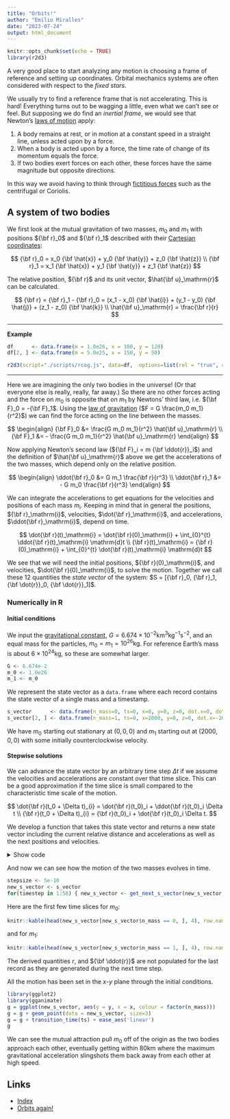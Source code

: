 ```yaml
---
title: "Orbits!"
author: "Emilio Miralles"
date: "2023-07-24"
output: html_document
---
```


```r
knitr::opts_chunk$set(echo = TRUE)
library(r2d3)
```

A very good place to start analyzing any motion is choosing a frame of reference and setting up coordinates. Orbital mechanics systems are often considered with respect to the *fixed stars*.

We usually try to find a reference frame that is not accelerating. This is hard! Everything turns out to be wagging a little, even what we can't see or feel. But supposing we do find an *inertial frame*, we would see that Newton's [laws of motion](https://en.wikipedia.org/wiki/Newton's_laws_of_motion) apply:

1. A body remains at rest, or in motion at a constant speed in a straight line, unless acted upon by a force.
2. When a body is acted upon by a force, the time rate of change of its momentum equals the force.
3. If two bodies exert forces on each other, these forces have the same magnitude but opposite directions.

In this way we avoid having to think through [fictitious forces](https://en.wikipedia.org/wiki/Fictitious_force) such as the centrifugal or Coriolis.

## A system of two bodies

We first look at the mutual gravitation of two masses, $m_0$ and $m_1$ with positions ${\bf r}_0$ and ${\bf r}_1$ described with their [Cartesian coordinates](https://en.wikipedia.org/wiki/Cartesian_coordinate_system):

$$
{\bf r}_0 = x_0 {\bf \hat{x}} + y_0 {\bf \hat{y}} + z_0 {\bf \hat{z}} \\
{\bf r}_1 = x_1 {\bf \hat{x}} + y_1 {\bf \hat{y}} + z_1 {\bf \hat{z}}
$$

The relative position, ${\bf r}$ and its unit vector, $\hat{\bf u}_\mathrm{r}$ can be calculated.

$$
{\bf r} = {\bf r}_1 - {\bf r}_0 = (x_1 - x_0) {\bf \hat{i}} + (y_1 - y_0) {\bf \hat{j}} + (z_1 - z_0) {\bf \hat{k}} \\
\hat{\bf u}_\mathrm{r} = \frac{\bf r}{r}
$$

***

**Example**

```r
df      <- data.frame(m = 1.0e26, x = 100, y = 120)
df[2, ] <- data.frame(m = 5.0e25, x = 150, y = 50)
```

```r
r2d3(script="./scripts/rcog.js", data=df,  options=list(rel = "true", cog = "false"))
```

***

Here we are imagining the only two bodies in the universe! (Or that everyone else is really, really, far away.) So there are no other forces acting and the force on $m_0$ is opposite that on $m_1$ by Newtons' third law, i.e.  ${\bf F}_0 = -{\bf F}_1$. Using the [law of gravitation](https://en.wikipedia.org/wiki/Newton%27s_law_of_universal_gravitation) ($F = G \frac{m_0 m_1}{r^2}$) we can find the force acting on the line between the masses.

$$
\begin{align}
{\bf F}_0 &= \frac{G m_0 m_1}{r^2} \hat{\bf u}_\mathrm{r} \\
{\bf F}_1 &= - \frac{G m_0 m_1}{r^2} \hat{\bf u}_\mathrm{r}
\end{align}
$$

Now applying Newton's second law (${\bf F}_i = m {\bf \ddot{r}}_i$) and the definition of $\hat{\bf u}_\mathrm{r}$ above we get the accelerations of the two masses, which depend only on the relative position.

$$
\begin{align}
\ddot{\bf r}_0 &= G m_1 \frac{\bf r}{r^3} \\
\ddot{\bf r}_1 &= - G m_0 \frac{\bf r}{r^3}
\end{align}
$$

We can integrate the accelerations to get equations for the velocities and positions of each mass $m_\mathrm{i}$. Keeping in mind that in general the positions, ${\bf r}_\mathrm{i}$, velocities, $\dot{\bf r}_\mathrm{i}$, and accelerations, $\ddot{\bf r}_\mathrm{i}$, depend on time.

$$
\dot{\bf r}(t)_\mathrm{i} =  \dot{\bf r}(0)_\mathrm{i} + \int_{0}^{t} \ddot{\bf r}(t)_\mathrm{i} \mathrm{d}t \\
{\bf r}(t)_\mathrm{i} = {\bf r}(0)_\mathrm{i} + \int_{0}^{t} \dot{\bf r}(t)_\mathrm{i} \mathrm{d}t
$$

We see that we will need the initial positions, ${\bf r}(0)_\mathrm{i}$, and velocities, $\dot{\bf r}(0)_\mathrm{i}$, to solve the motion. Together we call these 12 quantities the *state vector* of the system: $S = [{\bf r}_0, {\bf r}_1, {\bf \dot{r}}_0, {\bf \dot{r}}_1]$.

### Numerically in R

#### Initial conditions

We input the [gravitational constant](https://en.wikipedia.org/wiki/Gravitational_constant), $G = 6.674 \times 10^{-2} \text{km}^3 \text{kg}^{-1} \text{s}^{-2}$, and an equal mass for the particles, $m_0 = m_1 = 10^{26} \text{kg}$. For reference Earth's mass is about $6 \times 10^{24} \text{kg}$, so these are somewhat larger.

```r
G <- 6.674e-2
m_0 <- 1.0e26
m_1 <- m_0
```

We represent the state vector as a `data.frame` where each record contains the state vector of a single mass and a timestamp.

```r
s_vector      <- data.frame(n_mass=0, ts=0, x=0, y=0, z=0, dot.x=0, dot.y=0, dot.z=0)
s_vector[2, ] <- data.frame(n_mass=1, ts=0, x=2000, y=0, z=0, dot.x=-2000, dot.y=500, dot.z=0)
```

We have $m_0$ starting out stationary at $(0, 0, 0)$ and $m_1$ starting out at $(2000, 0, 0)$ with some initially counterclockwise velocity.

#### Stepwise solutions

We can advance the state vector by an arbitrary time step $\Delta t$ if we assume the velocities and accelerations are constant over that time slice. This can be a good approximation if the time slice is small compared to the characteristic time scale of the motion.

$$
\dot{\bf r}(t_0 + \Delta t)_{i} = \dot{\bf r}(t_0)_i + \ddot{\bf r}(t_0)_i \Delta t \\
{\bf r}(t_0 + \Delta t)_{i} =  {\bf r}(t_0)_i + \dot{\bf r}(t_0)_i \Delta t.
$$

We develop a function that takes this state vector and returns a new state vector including the current relative distance and accelerations as well as the next positions and velocities.

<details>
<summary>Show code</summary>
```r
#' Get relative distance and accelerations from initial positions
#' @return A data frame containing the relative distance and accelerations
get_derived_initial_values <- function(pos_0, pos_1) {
  # initial distance
  r0 <- sqrt(sum((pos_1 - pos_0)^2))
  # initial accelerations
  ddot_r0_0 <- m_1 * G * (pos_1 - pos_0) / (r0^3)
  ddot_r0_1 <- m_0 * G * (pos_0 - pos_1) / (r0^3)
  init_vals <- data.frame(r=r0, ddot_r0=ddot_r0_0, ddot_r1=ddot_r0_1)
  init_vals
}

#' Step forward linearly
step <- function(initial, dot_initial, delta) {
  final <- initial + dot_initial * delta
  final
}

#' Return new state vector after advancing by stepsize
#'
#' @return A data frame containing the original state vector with new values
#'         appended after stepsize as well as the derived initial quantities
get_next_s_vector <- function(s_vector, stepsize=1) {
  if (nrow(s_vector) < 2) {
    return(666)
  }
  # extract current positions (last rows)
  pos_0 <- s_vector[nrow(s_vector) - 1, 3:5]
  pos_1 <- s_vector[nrow(s_vector), 3:5]
  # extract current velocities (last rows)
  vel_0 <- s_vector[nrow(s_vector) - 1, 6:8]
  vel_1 <- s_vector[nrow(s_vector), 6:8]

  # calculate current distance and accelerations
  init_vals = get_derived_initial_values(pos_0, pos_1)

  # annotate current state vector with derived initial values
  s_vector[nrow(s_vector) - 1, 9:12] <- data.frame(init_vals[1], init_vals[2:4])
  s_vector[nrow(s_vector), 9:12] <- data.frame(init_vals[1], init_vals[5:7])

  # step forward
  new_pos_0 <- step(pos_0, vel_0, stepsize)
  new_pos_1 <- step(pos_1, vel_1, stepsize)
  new_vel_0 <- step(vel_0, init_vals[2:4], stepsize)
  new_vel_1 <- step(vel_1, init_vals[5:7], stepsize)
  s_vector[nrow(s_vector) + 1, 1:8] <- data.frame(n_mass=0, ts=s_vector[nrow(s_vector) - 1, 2] + stepsize,
                                                  new_pos_0, new_vel_0)
  s_vector[nrow(s_vector) + 1, 1:8] <- data.frame(n_mass=1, ts=s_vector[nrow(s_vector) - 1, 2] + stepsize,
                                                  new_pos_1, new_vel_1)
  s_vector
}
```
</details>

And now we can see how the motion of the two masses evolves in time.

```r
stepsize <- 5e-10
new_s_vector <- s_vector
for(timestep in 1:58) { new_s_vector <- get_next_s_vector(new_s_vector, stepsize) }
```

Here are the first few time slices for $m_0$:

```r
knitr::kable(head(new_s_vector[new_s_vector$n_mass == 0, ], 4), row.names=FALSE, digits=9)
```

and for $m_1$:

```r
knitr::kable(head(new_s_vector[new_s_vector$n_mass == 1, ], 4), row.names=FALSE, digits=9)
```

The derived quantities $r$, and ${\bf \ddot{r}}$ are not populated for the last record as they are generated during the next time step.

All the motion has been set in the $x$-$y$ plane through the initial conditions.

```r
library(ggplot2)
library(gganimate)
g = ggplot(new_s_vector, aes(y = y, x = x, colour = factor(n_mass)))
g = g + geom_point(data = new_s_vector, size=3)
g = g + transition_time(ts) + ease_aes('linear')
g
```

We can see the mutual attraction pull $m_0$ off of the origin as the two bodies approach each other, eventually getting within $80 \text{km}$ where the maximum gravitational acceleration slingshots them back away from each other at high speed.

## Links

- [Index](./index.html)
- [Orbits again!](./orbits2.html)
